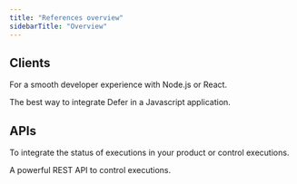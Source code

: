```yaml
---
title: "References overview"
sidebarTitle: "Overview"
---
```


## Clients

For a smooth developer experience with Node.js or React.

<CardGroup cols="1">
  <Card
    title="@defer/client"
    icon="node"
    iconType="light"
    href="/references/defer-client/v2/functions/defer"
  >
    The best way to integrate Defer in a Javascript application.
  </Card>
</CardGroup>

## APIs

To integrate the status of executions in your product or control executions.

<CardGroup cols={1}>
  <Card
    title="HTTP API"
    icon="server"
    iconType="light"
    href="/references/http-api/v2/execution/list-executions"
  >
    A powerful REST API to control executions.
  </Card>
</CardGroup>
